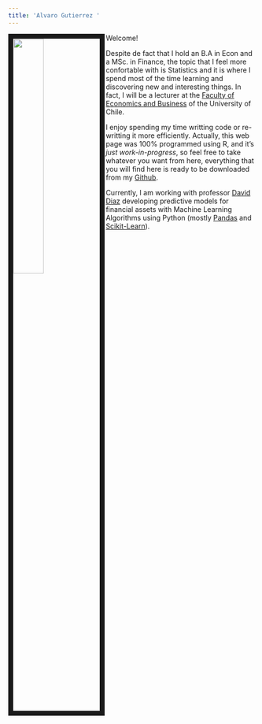 ```yaml
---
title: 'Alvaro Gutierrez '
---
```



<img src="images/profile/guty_rat.jpg" style="width:35%; border:10px solid; margin-right: 2px" align="left">


Welcome!


Despite de fact that I hold an B.A in Econ and a MSc. in Finance, the topic that I feel more confortable with is Statistics and it is where I spend most of the time learning and discovering new and interesting things. In fact, I will be a lecturer at the [Faculty of Economics and Business](http://www.fen.uchile.cl/en) of the University of Chile.



I enjoy spending my time writting code or re-writting it more efficiently. Actually, this web page was 100% programmed using R, and it's _just work-in-progress_, so feel free to take whatever you want from here, everything that you will find here is ready to be downloaded from my [Github](https://github.com/alvarogutyerrez).


Currently, I am working with professor [David Diaz](http://negocios.uchile.cl/academico_detalle.php?id=51) developing predictive models for financial assets with Machine Learning Algorithms using Python (mostly [Pandas](http://pandas.pydata.org/pandas-docs/version/0.15/tutorials.html) and [Scikit-Learn](https://scikit-learn.org/stable/)). 

 
